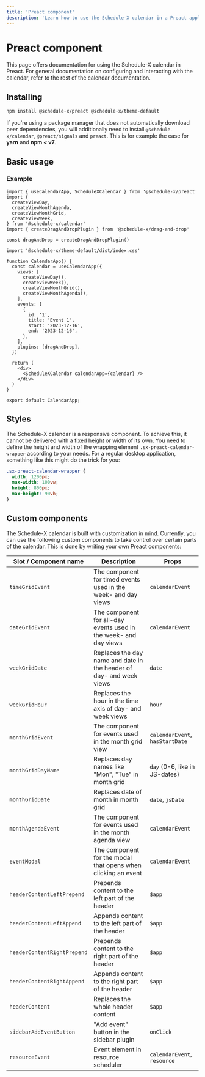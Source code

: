 ```yaml
---
title: 'Preact component'
description: 'Learn how to use the Schedule-X calendar in a Preact application'
---
```


# <PreactIcon /> Preact component

This page offers documentation for using the Schedule-X calendar in Preact. For general documentation on
configuring and interacting with the calendar, refer to the rest of the calendar documentation.

## Installing

```bash copy
npm install @schedule-x/preact @schedule-x/theme-default
```

If you're using a package manager that does not automatically
download peer dependencies, you will additionally need to install `@schedule-x/calendar`, `@preact/signals` and
`preact`. This is for example the case for **yarn** and **npm < v7**.

## Basic usage

### Example

```tsx
import { useCalendarApp, ScheduleXCalendar } from '@schedule-x/preact'
import {
  createViewDay,
  createViewMonthAgenda,
  createViewMonthGrid,
  createViewWeek,
} from '@schedule-x/calendar'
import { createDragAndDropPlugin } from '@schedule-x/drag-and-drop'

const dragAndDrop = createDragAndDropPlugin()

import '@schedule-x/theme-default/dist/index.css'

function CalendarApp() {
  const calendar = useCalendarApp({
    views: [
      createViewDay(),
      createViewWeek(),
      createViewMonthGrid(),
      createViewMonthAgenda(),
    ],
    events: [
      {
        id: '1',
        title: 'Event 1',
        start: '2023-12-16',
        end: '2023-12-16',
      },
    ],
    plugins: [dragAndDrop],
  })

  return (
    <div>
      <ScheduleXCalendar calendarApp={calendar} />
    </div>
  )
}

export default CalendarApp;
```

## Styles

The Schedule-X calendar is a responsive component. To achieve this,
it cannot be delivered with a fixed height or width of its own. You need to define the height and width of the
wrapping element `.sx-preact-calendar-wrapper` according to your needs. For a regular desktop application, something
like this might do the trick for you:

```css
.sx-preact-calendar-wrapper {
  width: 1200px;
  max-width: 100vw;
  height: 800px;
  max-height: 90vh;
}
```

## Custom components

The Schedule-X calendar is built with customization in mind. Currently, you can use the following custom
components to take control over certain parts of the calendar. This is done by writing your own Preact components:

| Slot / Component name       | Description                                                         | Props                           |
|-----------------------------|---------------------------------------------------------------------|---------------------------------|
| `timeGridEvent`             | The component for timed events used in the week- and day views      | `calendarEvent`                 |
| `dateGridEvent`             | The component for all-day events used in the week- and day views    | `calendarEvent`                 |
| `weekGridDate`              | Replaces the day name and date in the header of day- and week views | `date`                          |
| `weekGridHour`              | Replaces the hour in the time axis of day- and week views           | `hour`                          |
| `monthGridEvent`            | The component for events used in the month grid view                | `calendarEvent`, `hasStartDate` |
| `monthGridDayName`          | Replaces day names like "Mon", "Tue" in month grid                  | `day` (0-6, like in JS-dates)   |
| `monthGridDate`             | Replaces date of month in month grid                                | `date`, `jsDate`                |
| `monthAgendaEvent`          | The component for events used in the month agenda view              | `calendarEvent`                 |
| `eventModal`                | The component for the modal that opens when clicking an event       | `calendarEvent`                 |
| `headerContentLeftPrepend`  | Prepends content to the left part of the header                     | `$app`                          |
| `headerContentLeftAppend`   | Appends content to the left part of the header                      | `$app`                          |
| `headerContentRightPrepend` | Prepends content to the right part of the header                    | `$app`                          |
| `headerContentRightAppend`  | Appends content to the right part of the header                     | `$app`                          |
| `headerContent`             | Replaces the whole header content                                   | `$app`                          |
| `sidebarAddEventButton`     | "Add event" button in the sidebar plugin                            | `onClick`                       |
| `resourceEvent`             | Event element in resource scheduler                                 | `calendarEvent`, `resource`     |
